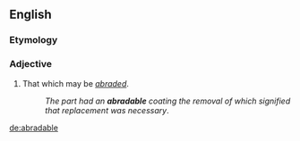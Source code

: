 ==English==

===Etymology===
{{suffix|abrade|able|lang=en}}

===Adjective===
{{en-adj}}

# That which may be ''[[abraded]]''.
#: ''The part had an '''abradable''' coating the removal of which signified that replacement was necessary''.

[[de:abradable]]